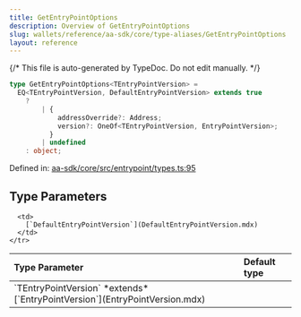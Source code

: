 ```yaml
---
title: GetEntryPointOptions
description: Overview of GetEntryPointOptions
slug: wallets/reference/aa-sdk/core/type-aliases/GetEntryPointOptions
layout: reference
---
```


{/* This file is auto-generated by TypeDoc. Do not edit manually. */}

```ts
type GetEntryPointOptions<TEntryPointVersion> =
  EQ<TEntryPointVersion, DefaultEntryPointVersion> extends true
    ?
        | {
            addressOverride?: Address;
            version?: OneOf<TEntryPointVersion, EntryPointVersion>;
          }
        | undefined
    : object;
```

Defined in: [aa-sdk/core/src/entrypoint/types.ts:95](https://github.com/alchemyplatform/aa-sdk/blob/0cc60e9f694c242d91befdaa2f26cdec3ee389c5/aa-sdk/core/src/entrypoint/types.ts#L95)

## Type Parameters

<table>
  <thead>
    <tr>
      <th align="left">Type Parameter</th>
      <th align="left">Default type</th>
    </tr>
  </thead>

  <tbody>
    <tr>
      <td>
        `TEntryPointVersion` *extends* [`EntryPointVersion`](EntryPointVersion.mdx)
      </td>

      <td>
        [`DefaultEntryPointVersion`](DefaultEntryPointVersion.mdx)
      </td>
    </tr>

  </tbody>
</table>
